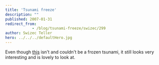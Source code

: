 ```yaml
---
title: 'Tsunami freeze'
description: ""
published: 2007-01-31
redirect_from: 
            - /blog/tsunami-freeze/swizec/299
author: Swizec Teller
hero: ../../../defaultHero.jpg
---
```

Even though [this](http://www.harkvideos.com/arctic.htm) isn't and couldn't be a frozen tsunami, it still looks very interesting and is lovely to look at.